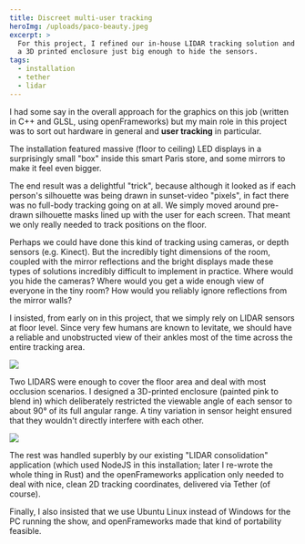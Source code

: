 ```yaml
---
title: Discreet multi-user tracking
heroImg: /uploads/paco-beauty.jpeg
excerpt: >
  For this project, I refined our in-house LIDAR tracking solution and designed
  a 3D printed enclosure just big enough to hide the sensors.
tags:
  - installation
  - tether
  - lidar
---
```


I had some say in the overall approach for the graphics on this job (written in C++ and GLSL, using openFrameworks) but my main role in this project was to sort out hardware in general and **user tracking** in particular.

The installation featured massive (floor to ceiling) LED displays in a surprisingly small "box" inside this smart Paris store, and some mirrors to make it feel even bigger.

The end result was a delightful "trick", because although it looked as if each person's silhouette was being drawn in sunset-video "pixels", in fact there was no full-body tracking going on at all. We simply moved around pre-drawn silhouette masks lined up with the user for each screen. That meant we only really needed to track positions on the floor.

Perhaps we could have done this kind of tracking using cameras, or depth sensors (e.g. Kinect). But the incredibly tight dimensions of the room, coupled with the mirror reflections and the bright displays made these types of solutions incredibly difficult to implement in practice. Where would you hide the cameras? Where would you get a wide enough view of everyone in the tiny room? How would you reliably ignore reflections from the mirror walls?

I insisted, from early on in this project, that we simply rely on LIDAR sensors at floor level. Since very few humans are known to levitate, we should have a reliable and unobstructed view of their ankles most of the time across the entire tracking area.

![](/uploads/paco-sketch.jpg)

Two LIDARS were enough to cover the floor area and deal with most occlusion scenarios. I designed a 3D-printed enclosure (painted pink to blend in) which deliberately restricted the viewable angle of each sensor to about 90° of its full angular range. A tiny variation in sensor height ensured that they wouldn't directly interfere with each other.

![](/uploads/enclosure-views.jpg)

The rest was handled superbly by our existing "LIDAR consolidation" application (which used NodeJS in this installation; later I re-wrote the whole thing in Rust) and the openFrameworks application only needed to deal with nice, clean 2D tracking coordinates, delivered via Tether (of course).

Finally, I also insisted that we use Ubuntu Linux instead of Windows for the PC running the show, and openFrameworks made that kind of portability feasible. 
